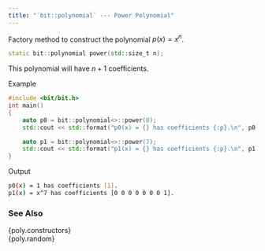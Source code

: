 ```yaml
---
title: "`bit::polynomial` --- Power Polynomial"
---
```


Factory method to construct the polynomial $p(x) = x^n$.
```cpp
static bit::polynomial power(std::size_t n);
```
This polynomial will have $n+1$ coefficients.

[Example]{.bt}
```cpp
#include <bit/bit.h>
int main()
{
    auto p0 = bit::polynomial<>::power(0);
    std::cout << std::format("p0(x) = {} has coefficients {:p}.\n", p0, p0.coefficients());

    auto p1 = bit::polynomial<>::power(7);
    std::cout << std::format("p1(x) = {} has coefficients {:p}.\n", p1, p1.coefficients());
}
```
[Output]{.bt}
```bash
p0(x) = 1 has coefficients [1].
p1(x) = x^7 has coefficients [0 0 0 0 0 0 0 1].
```

### See Also
{poly.constructors} \
{poly.random}